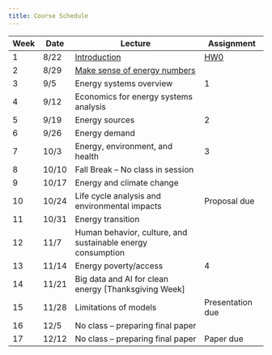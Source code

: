 ```yaml
---
title: Course Schedule
---
```


| Week | Date  | Lecture                                                     | Assignment               |
|------|-------|-------------------------------------------------------------|--------------------------|
| 1    | 8/22  | [Introduction](lectures/lecture1/index.qmd)                 | [HW0](homeworks/hw0.qmd) |
| 2    | 8/29  | [Make sense of energy numbers](lectures/lecture2/index.qmd) |                          |
| 3    | 9/5   | Energy systems overview                                     | 1                        |
| 4    | 9/12  | Economics for energy systems analysis                       |                          |
| 5    | 9/19  | Energy sources                                              | 2                        |
| 6    | 9/26  | Energy demand                                               |                          |
| 7    | 10/3  | Energy, environment, and health                             | 3                        |
| 8    | 10/10 | Fall Break -- No class in session                           |                          |
| 9    | 10/17 | Energy and climate change                                   |                          |
| 10   | 10/24 | Life cycle analysis and environmental impacts               | Proposal due             |
| 11   | 10/31 | Energy transition                                           |                          |
| 12   | 11/7  | Human behavior, culture, and sustainable energy consumption |                          |
| 13   | 11/14 | Energy poverty/access                                       | 4                        |
| 14   | 11/21 | Big data and AI for clean energy \[Thanksgiving Week\]      |                          |
| 15   | 11/28 | Limitations of models                                       | Presentation due         |
| 16   | 12/5  | No class -- preparing final paper                           |                          |
| 17   | 12/12 | No class -- preparing final paper                           | Paper due                |
